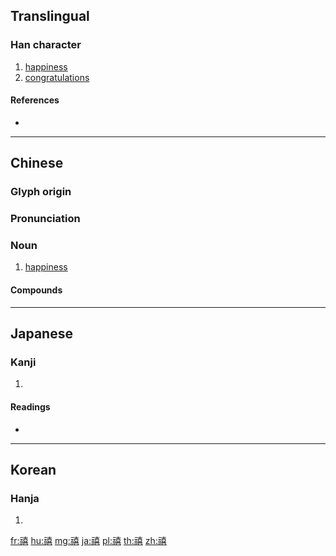 {{character info/new}}
==Translingual==

===Han character===
{{Han char|rn=113|rad=示|as=12|sn=17|four=34265|canj=IFGRR}}

# [[happiness]]
# [[congratulations]]

====References====
* {{Han ref|kx=0846.300|dkj=24828|dj=1267.200|hdz=42408.080|uh=79A7|ud=31143|bh=C148|bd=49480}}

----

==Chinese==
{{zh-forms}}

===Glyph origin===
{{Han etym}}

===Pronunciation===
{{zh-pron
|m=xǐ,xǐ
|c=hei1,hei2
|h=pfs=
|md=
|mn=
|w=
|mc=y
|oc=y
|cat=n
}}

===Noun===
{{zh-noun}}

# [[happiness]]

====Compounds====
{{zh-der|慈禧太后|福禧|恭賀新禧|年禧|千禧年}}

----

==Japanese==

===Kanji===
{{ja-kanji|grade=|rs=示12}}

# {{defn|lang=ja|sort=示12}}

====Readings====
* {{ja-readings|on=[[き]] (ki)|kun=[[さいわい]] (saiwai)|nanori=}}

----

==Korean==

===Hanja===
{{ko-hanja|hangeul=희|eumhun=|rv=hui|mr=hŭi|y=huy}}

# {{defn|lang=ko|sort=示12}}

[[fr:禧]]
[[hu:禧]]
[[mg:禧]]
[[ja:禧]]
[[pl:禧]]
[[th:禧]]
[[zh:禧]]